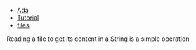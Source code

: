 * [[/vacs/blogs/tagged.html?tag=Ada|Ada]]
* [[/vacs/blogs/tagged.html?tag=Tutorial|Tutorial]]
* [[/vacs/blogs/tagged.html?tag=files|files]]

Reading a file to get its content in a String is a simple operation


